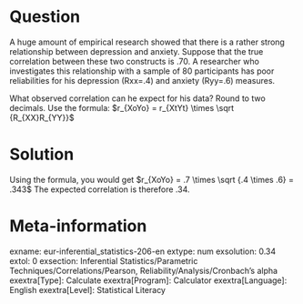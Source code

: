 Question
========
A huge amount of empirical research showed that there is a rather strong relationship between depression and anxiety. Suppose that the true correlation between these two constructs is .70. A researcher who investigates this relationship with a sample of 80 participants has poor reliabilities for his depression (Rxx=.4) and anxiety (Ryy=.6) measures. 

What observed correlation can he expect for his data? Round to two decimals.
Use the formula: $r_{XoYo} = r_{XtYt} \times \sqrt {R_{XX}R_{YY}}$


Solution
========
Using the formula, you would get $r_{XoYo} = .7 \times \sqrt {.4 \times .6} = .343$
The expected correlation is therefore .34.


Meta-information
================
exname: eur-inferential_statistics-206-en
extype: num
exsolution: 0.34
extol: 0
exsection: Inferential Statistics/Parametric Techniques/Correlations/Pearson, Reliability/Analysis/Cronbach's alpha
exextra[Type]: Calculate
exextra[Program]: Calculator
exextra[Language]: English
exextra[Level]: Statistical Literacy